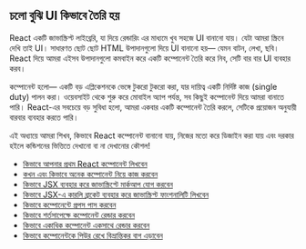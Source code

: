 ## চলো বুঝি UI কিভাবে তৈরি হয়

React একটি জাভাস্ক্রিপ্ট লাইব্রেরি, যা দিয়ে রেন্ডারিং এর মাধ্যমে খুব সহজে UI বানানো যায়। যেটা আমরা স্ক্রিনে দেখি তাই UI। সাধারণত ছোট ছোট HTML উপাদানগুলো দিয়ে UI বানানো হয়— যেমন বাটন, লেখা, ছবি। React দিয়ে আমরা এইসব উপাদানগুলো কমবাইন করে একটি কম্পোনেন্ট তৈরি করে নিব, সেটি বার বার UI ব্যবহার করব।

কম্পোনেন্ট হলো— একটি বড় এপ্লিকেশনকে ভেঙ্গে টুকরো টুকরো করা, যার দায়িত্ব একটি নির্দিষ্ট কাজ (single duty) পালন করা। ওয়েবসাইট থেকে শুরু করে মোবাইল অ্যাপ পর্যন্ত, সব কিছুই কম্পোনেন্ট দিয়ে আমরা বানাতে পারি। React-এর সবচেয়ে বড় সুবিধা হলো, আমরা একবার একটি কম্পোনেন্ট তৈরি করলে, সেটিকে প্রয়োজন অনুযায়ী বারবার ব্যবহার করতে পারি।

এই অধ্যায়ে আমরা শিখব, কিভাবে React কম্পোনেন্ট বানানো যায়, নিজের মতো করে ডিজাইন করা যায় এবং দরকার হইলে কন্ডিশনের ভিত্তিতে দেখানো বা না দেখানোর কৌশল!

- [কিভাবে আপনার প্রথম React কম্পোনেন্ট লিখবেন](https://react-bangla.vercel.app/DescribingtheUI/firstComponent)
- [কখন এবং কিভাবে অনেক কম্পোনেন্ট নিয়ে কাজ করবেন](https://react-bangla.vercel.app/DescribingtheUI/importing&exportingComponent)
- [কিভাবে JSX ব্যবহার করে জাভাস্ক্রিপ্টে মার্কআপ যোগ করবেন](https://react-bangla.vercel.app/DescribingtheUI/writtingmarkupwithjsx)
- [কিভাবে JSX-এ কারলি ব্রাকেট ব্যবহার করে জাভাস্ক্রিপ্ট ফাংশনালিটি লিখবেন](https://react-bangla.vercel.app/DescribingtheUI/javascriptinjsxusingcurlybrackets)
- [কিভাবে কম্পোনেন্টে প্রপস পাস করবেন](https://react-bangla.vercel.app/DescribingtheUI/passingpropstoacomponent)
- [কিভাবে শর্তসাপেক্ষে কম্পোনেন্ট রেন্ডার করবেন](https://react-bangla.vercel.app/DescribingtheUI/conditionalrendering)
- [কিভাবে একাধিক কম্পোনেন্ট একসাথে রেন্ডার করবেন](https://react-bangla.vercel.app/DescribingtheUI/renderinglists)
- [কিভাবে কম্পোনেন্টকে পিউর রেখে বিভ্রান্তিকর বাগ এড়াবেন](https://react-bangla.vercel.app/DescribingtheUI/keepingcomponentspusr)
